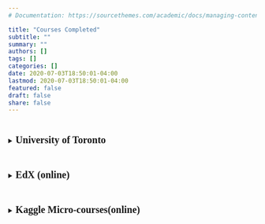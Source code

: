 ```yaml
---
# Documentation: https://sourcethemes.com/academic/docs/managing-content/

title: "Courses Completed"
subtitle: ""
summary: ""
authors: []
tags: []
categories: []
date: 2020-07-03T18:50:01-04:00
lastmod: 2020-07-03T18:50:01-04:00
featured: false
draft: false
share: false
---
```

<style>
summary h3{ 
  display: inline-block; 
  font-size:20px;
  font-family:"Times New Roman"
}
</style>
<details>
<summary>
<h3>University of Toronto</h3>
</summary>
<p>
- [x] *CSC108*,   <span style="padding-left: 10px; display:inline"> Introduction to Computer Programming</span>

- [x] *BIO120*,   <span style="padding-left: 15px; display:inline">Adaptation and Biodiversity</span>

- [x] *BIO130*,   <span style="padding-left: 15px; display:inline">Molecular and Cell Biology</span>

- [x] *CHM135*,   <span style="padding-left: 5px; display:inline">Chemistry: Physical Principles</span>

- [x] *CHM136*,   <span style="padding-left: 5px; display:inline">Introductory Organic Chemistry I</span>

- [x] *MAT135*,   <span style="padding-left: 5px; display:inline">Calculus I</span>

- [x] *MAT136*,   <span style="padding-left: 5px; display:inline">Calculus II</span>

- [x] *IMM250*,   <span style="padding-left: 4px; display:inline">The Immune System and Infectious Disease</span>

- [x] *PSY100*,   <span style="padding-left: 7px; display:inline">Introductory Psychology</span>

- [x] *NMC101*,   <span style="padding-left: 4px; display:inline">Land of the Pharaohs</span>
</p>
</details>


<details>
<summary>
<h3>EdX (online)</h3>
</summary>
<p>
- [x] HarvardX Data Science: <span style="padding-left: 5px; display:inline">*R Basics*</span>

- [x] HarvardX Data Science: <span style="padding-left: 5px; display:inline">*Visualization*</span>

- [x] HarvardX Data Science: <span style="padding-left: 5px; display:inline">*Probability*</span>

- [x] HarvardX Data Science: <span style="padding-left: 5px; display:inline">*Inference and Modeling*</span>

- [ ] HarvardX Data Science: <span style="padding-left: 5px; display:inline">*Productivity Tools*</span>

</p>
</details>


<details>
<summary>
<h3>Kaggle Micro-courses(online)</h3>
</summary>
<p>
- [x] Intro to Machine Learning
- [x] Intermediate Machine Learning
- [ ] Feature Engineering

</p>
</details>